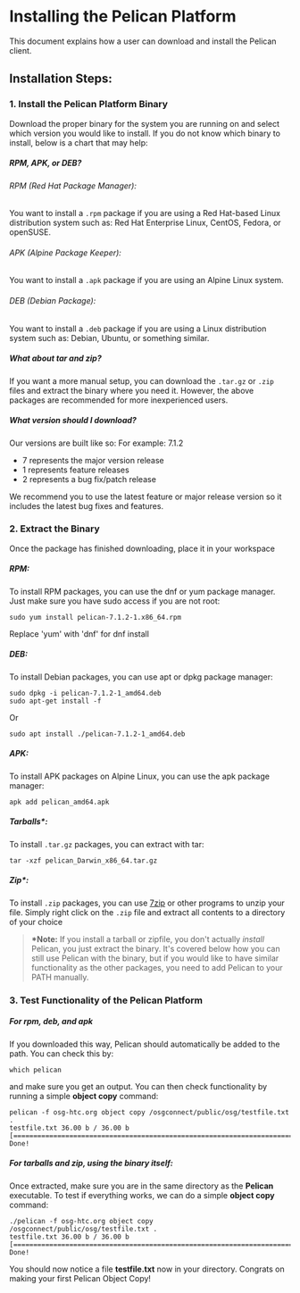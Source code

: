 
# Installing the Pelican Platform

This document explains how a user can download and install the Pelican client.

## Installation Steps:


### 1. Install the Pelican Platform Binary
Download the proper binary for the system you are running on and select which version you would like to install. If you do not know which binary to install, below is a chart that may help:

<DownloadsComponent />

##### RPM, APK, or DEB?
###### RPM (Red Hat Package Manager):
You want to install a `.rpm` package if you are using a Red Hat-based Linux distribution system such as: Red Hat Enterprise Linux, CentOS, Fedora, or openSUSE.

###### APK (Alpine Package Keeper):
You want to install a `.apk` package if you are using an Alpine Linux system.

###### DEB (Debian Package):
You want to install a `.deb` package if you are using a Linux distribution system such as: Debian, Ubuntu, or something similar.

##### What about tar and zip?
If you want a more manual setup, you can download the `.tar.gz` or `.zip` files and extract the binary where you need it. However, the above packages are recommended for more inexperienced users.

##### What version should I download?
Our versions are built like so:
For example: 7.1.2
- 7 represents the major version release
- 1 represents feature releases
- 2 represents a bug fix/patch release

We recommend you to use the latest feature or major release version so it includes the latest bug fixes and features.

### 2. Extract the Binary
Once the package has finished downloading, place it in your workspace

##### RPM:
To install RPM packages, you can use the dnf or yum package manager. Just make sure you have sudo access if you are not root:
```console
sudo yum install pelican-7.1.2-1.x86_64.rpm
```
Replace 'yum' with 'dnf' for dnf install

##### DEB:
To install Debian packages, you can use apt or dpkg package manager:
```console
sudo dpkg -i pelican-7.1.2-1_amd64.deb
sudo apt-get install -f
```
Or
```console
sudo apt install ./pelican-7.1.2-1_amd64.deb
```

##### APK:
To install APK packages on Alpine Linux, you can use the apk package manager:
```console
apk add pelican_amd64.apk
```

##### Tarballs*:
To install `.tar.gz` packages, you can extract with tar:
```console
tar -xzf pelican_Darwin_x86_64.tar.gz
```

##### Zip*:
To install `.zip` packages, you can use [7zip](https://www.7-zip.org/) or other programs to unzip your file. Simply right click on the `.zip` file and extract all contents to a directory of your choice


>**\*Note:** If you install a tarball or zipfile, you don't actually *install* Pelican, you just extract the binary. It's covered below how you can still use Pelican with the binary, but if you would like to have similar functionality as the other packages, you need to add Pelican to your PATH manually.

### 3. Test Functionality of the Pelican Platform
##### For rpm, deb, and apk
If you downloaded this way, Pelican should automatically be added to the path. You can check this by:
```console
which pelican
```
and make sure you get an output. You can then check functionality by running a simple **object copy** command:
```console
pelican -f osg-htc.org object copy /osgconnect/public/osg/testfile.txt .
testfile.txt 36.00 b / 36.00 b [=============================================================================================] Done!
```

##### For tarballs and zip, using the binary itself:
Once extracted, make sure you are in the same directory as the **Pelican** executable. To test if everything works, we can do a simple **object copy** command:

```console
./pelican -f osg-htc.org object copy /osgconnect/public/osg/testfile.txt .
testfile.txt 36.00 b / 36.00 b [=============================================================================================] Done!
```

You should now notice a file **testfile.txt** now in your directory. Congrats on making your first Pelican Object Copy!

